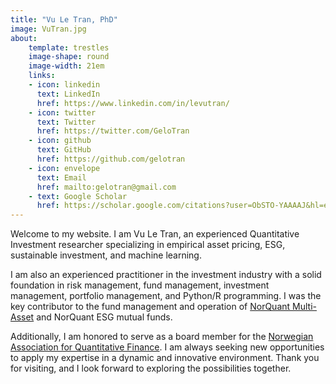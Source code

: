 ```yaml
---
title: "Vu Le Tran, PhD"
image: VuTran.jpg
about:
    template: trestles
    image-shape: round
    image-width: 21em
    links:
    - icon: linkedin
      text: LinkedIn
      href: https://www.linkedin.com/in/levutran/
    - icon: twitter
      text: Twitter
      href: https://twitter.com/GeloTran
    - icon: github
      text: GitHub
      href: https://github.com/gelotran
    - icon: envelope
      text: Email
      href: mailto:gelotran@gmail.com
    - text: Google Scholar
      href: https://scholar.google.com/citations?user=ObSTO-YAAAAJ&hl=en
---
```


Welcome to my website. I am Vu Le Tran, an experienced Quantitative Investment researcher specializing in empirical asset pricing, ESG, sustainable investment, and machine learning.

I am also an experienced practitioner in the investment industry with a solid foundation in risk management, fund management, investment management, portfolio management, and Python/R programming. I was the key contributor to the fund management and operation of [NorQuant Multi-Asset](https://markets.ft.com/data/funds/tearsheet/summary?s=SE0014957916:NOK) and NorQuant ESG mutual funds.

Additionally, I am honored to serve as a board member for the [Norwegian Association for Quantitative Finance](https://nfkf.no/). I am always seeking new opportunities to apply my expertise in a dynamic and innovative environment. Thank you for visiting, and I look forward to exploring the possibilities together.
